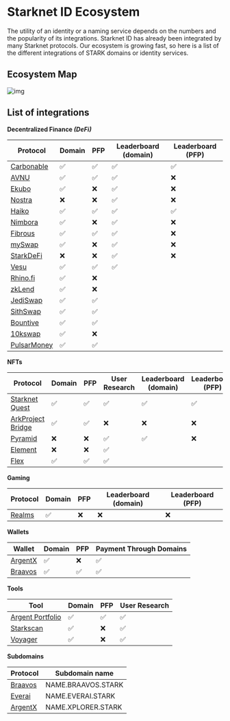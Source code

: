 # Starknet ID Ecosystem

The utility of an identity or a naming service depends on the numbers and the popularity of its integrations. Starknet ID has already been integrated by many Starknet protocols. Our ecosystem is growing fast, so here is a list of the different integrations of STARK domains or identity services.

## Ecosystem Map

![img](public/illustrations/new_map.webp)

## List of integrations

**Decentralized Finance *(DeFi)***

| Protocol | Domain | PFP | Leaderboard (domain) | Leaderboard (PFP) |
| --- | --- | --- | --- | --- |
| [Carbonable](https://www.carbonable.io/) | ✅ | ✅ | ✅ | ✅ |
| [AVNU](https://app.avnu.fi/) | ✅ | ✅ | ✅ | ❌ |
| [Ekubo](https://ekubo.org/) | ✅ | ❌ | ✅ | ❌ |
| [Nostra](https://app.nostra.finance/) | ❌ | ❌ | ✅ | ❌ |
| [Haiko](https://www.haiko.xyz/) | ✅ | ✅ | ✅ | ✅ |
| [Nimbora](https://www.nimbora.io/) | ✅ | ❌ | ✅ | ❌ |
| [Fibrous](https://fibrous.finance/) | ✅ | ✅ | ✅ | ❌ |
| [mySwap](https://www.myswap.xyz/) | ✅ | ❌ | ✅ | ❌ |
| [StarkDeFi](https://www.starkdefi.com/) | ❌ | ❌ | ✅ | ❌ |
| [Vesu](https://www.vesu.xyz/)| ✅ | ✅ | ✅ |  |
| [Rhino.fi](https://rhino.fi/) | ✅ | ❌ |  |  |
| [zkLend](https://zklend.com/) | ✅ | ❌ |  |  |
| [JediSwap](https://www.jediswap.xyz/) | ✅ | ✅ |  |  |
| [SithSwap](https://sithswap.com/) | ✅ | ✅ |  |  |
| [Bountive](https://www.bountive.fi/) | ✅ | ✅ |  |  |
| [10kswap](https://10kswap.com/) | ✅ | ❌ |  |  |
| [PulsarMoney](https://starknet.pulsar.money/) | ✅ | ✅ |  |  |

**NFTs**

| Protocol | Domain | PFP | User Research | Leaderboard (domain) | Leaderboard (PFP) |
| --- | --- | --- | --- | --- | --- |
| [Starknet Quest](https://starknet.quest/) | ✅ | ✅ | ✅ | ✅ | ✅ |
| [ArkProject Bridge](https://bridge.arkproject.dev/) | ✅ | ✅ | ❌ | ❌ | ❌ |
| [Pyramid](https://pyramid.market/) | ❌ | ❌ | ✅ | ✅ | ❌ |
| [Element](https://element.market/starknet/) | ❌ | ❌ | ✅ |  |  |
| [Flex](https://hyperflex.market/) | ✅ | ✅ | ✅ |  |  |

**Gaming**

| Protocol | Domain | PFP | Leaderboard (domain) | Leaderboard (PFP) |
| --- | --- | --- | --- | --- |
| [Realms](https://realms.world/) | ✅ | ❌ | ❌ | ❌ |

**Wallets**

| Wallet | Domain | PFP | Payment Through Domains |
| --- | --- | --- | --- |
| [ArgentX](https://www.argent.xyz/argent-x/) | ✅ | ❌ | ✅ |
| [Braavos](https://braavos.app/) | ✅ | ✅ | ✅ |

**Tools**

| Tool | Domain | PFP | User Research |
| --- | --- | --- | --- |
| [Argent Portfolio](https://portfolio.argent.xyz/) | ✅ | ✅ | ✅ |
| [Starkscan](https://starkscan.co/) | ✅ | ❌ | ✅ |
| [Voyager](https://voyager.online/) | ✅ | ❌ | ✅ |

**Subdomains**

| Protocol | Subdomain name |
| --- | --- |
| [Braavos](https://braavos.app/) | NAME.BRAAVOS.STARK |
| [Everai](https://www.everai.xyz/everai-id) | NAME.EVERAI.STARK |
| [ArgentX](https://www.argent.xyz/argent-x/) | NAME.XPLORER.STARK |